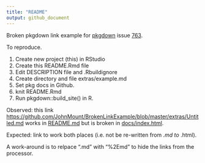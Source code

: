 ```yaml
---
title: "README"
output: github_document
---
```


Broken pkgdown link example for [pkgdown](https://github.com/r-lib/pkgdown) issue [763](https://github.com/r-lib/pkgdown/issues/763).

To reproduce.

1) Create new project (this) in RStudio
2) Create this README.Rmd file
3) Edit DESCRIPTION file and .Rbuildignore
4) Create directory and file extras/example.md
5) Set pkg docs in Github.
6) knit README.Rmd
7) Run pkgdown::build_site() in R.

Observed: this link [https://github.com/JohnMount/BrokenLinkExample/blob/master/extras/Untitled.md](https://github.com/JohnMount/BrokenLinkExample/blob/master/extras/Untitled.md) works in [README.md](https://github.com/JohnMount/BrokenLinkExample/blob/master/README.md) but is broken in [docs/index.html](https://johnmount.github.io/BrokenLinkExample/).

Expected: link to work both places (i.e. not be re-written from *.md to *.html).

A work-around is to relpace ".md" with "%2Emd" to hide the links from the processor.

